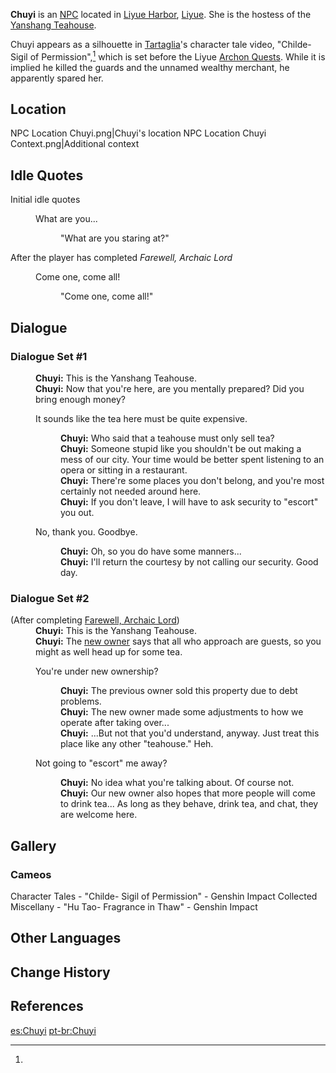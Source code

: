 {{Character Infobox
|image            = NPC Chuyi.png
|type             = NPC
|region           = Liyue
|affiliation      = Yanshang Teahouse
|title            = Hostess, Yanshang Teahouse
|voiceCN          = ({{zh|贺若帆}})<ref name="childe pv">Official Genshin Impact Chinese Website: [https://ys.mihoyo.com/main/news/detail/11511 {{zh|《原神》新角色「公子」预告PV-「百无禁忌」}}]</ref>
|voiceJP          = [http://amuleto.jp/talents/kosakahonoka.html Honoka Kosaka ({{ja|小坂 ほのか}})]<ref>Amuleto: [http://amuleto.jp/talents/kosakahonoka.html JP VA's Profile]</ref>
|voiceKR          = {{w|ko:강시현|Kang Si-hyeon ({{ko|강시현}})}}<ref>Twitter: [https://twitter.com/kkangchoding/status/1346481762000543752 KR VA Self Announcement]</ref>
}}
'''Chuyi''' is an [[NPC]] located in [[Liyue Harbor]], [[Liyue]]. She is the hostess of the [[Yanshang Teahouse]].

Chuyi appears as a silhouette in [[Tartaglia]]'s character tale video, "Childe- Sigil of Permission",<ref name="childe pv" /> which is set before the Liyue [[Archon Quests]]. While it is implied he killed the guards and the unnamed wealthy merchant, he apparently spared her.

==Location==
<gallery>
NPC Location Chuyi.png|Chuyi's location
NPC Location Chuyi Context.png|Additional context
</gallery>
<!--
==Profile==
''(To be added.)''

===Personality===
''(To be added.)''

===Appearance===
''(To be added.)''
-->
==Idle Quotes==
;Initial idle quotes
{{Dialogue start}}
: {{DIcon|Idle}} What are you...
:: {{A|VO Chuyi 01.ogg}} "What are you staring at?"
{{Dialogue end}}

;After the player has completed ''Farewell, Archaic Lord''
{{Dialogue start}}
: {{DIcon|Idle}} Come one, come all!
:: {{A|VO Chuyi 02.ogg}} "Come one, come all!"
{{Dialogue end}}

==Dialogue==
===Dialogue Set #1===
{{Dialogue start}}
:'''Chuyi:''' This is the Yanshang Teahouse.
:'''Chuyi:''' Now that you're here, are you mentally prepared? Did you bring enough money?
:{{DIcon}} It sounds like the tea here must be quite expensive.
::'''Chuyi:''' Who said that a teahouse must only sell tea?
::'''Chuyi:''' Someone stupid like you shouldn't be out making a mess of our city. Your time would be better spent listening to an opera or sitting in a restaurant.
::'''Chuyi:''' There're some places you don't belong, and you're most certainly not needed around here.
::'''Chuyi:''' If you don't leave, I will have to ask security to "escort" you out.
:{{DIcon}} No, thank you. Goodbye.
::'''Chuyi:''' Oh, so you do have some manners...
::'''Chuyi:''' I'll return the courtesy by not calling our security. Good day.
{{Dialogue end}}

===Dialogue Set #2===
{{Dialogue start}}
;(After completing [[Farewell, Archaic Lord]])
:'''Chuyi:''' This is the Yanshang Teahouse.
:'''Chuyi:''' The [[Yelan|new owner]] says that all who approach are guests, so you might as well head up for some tea.
:{{DIcon}} You're under new ownership?
::'''Chuyi:''' The previous owner sold this property due to debt problems.
::'''Chuyi:''' The new owner made some adjustments to how we operate after taking over...
::'''Chuyi:''' ...But not that you'd understand, anyway. Just treat this place like any other "teahouse." Heh.
:{{DIcon}} Not going to "escort" me away?
::'''Chuyi:''' No idea what you're talking about. Of course not.
::'''Chuyi:''' Our new owner also hopes that more people will come to drink tea... As long as they behave, drink tea, and chat, they are welcome here.
{{Dialogue end}}
<!--==Trivia==-->

==Gallery==
===Cameos===
<gallery>
Character Tales - "Childe- Sigil of Permission" - Genshin Impact
Collected Miscellany - "Hu Tao- Fragrance in Thaw" - Genshin Impact
</gallery>

==Other Languages==
{{Other Languages
|default_hidden = 1
|en      = Chuyi
|zhs     = 楚仪
|zhs_rm  = Chǔyí
|zht     = 楚儀
|zht_rm  = Chǔyí
|ja      = 楚儀
|ja_rm   = Sogi{{Assumed}}
|ko      = {{tt|초의|楚儀}}
|ko_rm   = Cho-ui
|es      = Chuyi
|fr      = Chuyi
|ru      = Чу И
|th      = Chuyi
|vi      = Chuyi
|de      = Chuyi
|id      = Chuyi
|pt      = Chuyi
|tr      = Chuyi
|it      = Chuyi
}}

==Change History==
{{Change History|1.0}}

==References==
{{Reflist}}

[[es:Chuyi]]
[[pt-br:Chuyi]]
